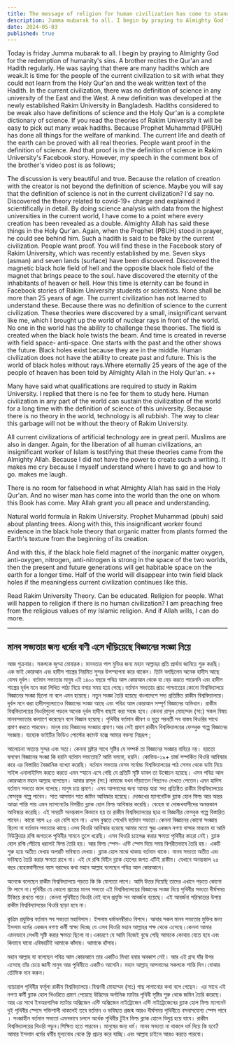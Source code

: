 ```yaml
---
title: The message of religion for human civilization has come to stand with the definition of science
description: Jumma mubarak to all. I begin by praying to Almighty God for the redemption of humanity's sins. A brother recites the Qur'an and Hadith regularly. He was saying that there are many hadiths which are weak.
date: 2024-05-03
published: true
---
```


Today is friday
Jumma mubarak to all. I begin by praying to Almighty God for the redemption of humanity's sins.
A brother recites the Qur'an and Hadith regularly. He was saying that there are many hadiths which are weak.It is time for the people of the current civilization to sit with what they could not learn from the Holy Qur'an and the weak written text of the Hadith. In the current civilization, there was no definition of science in any university of the East and the West. A new definition was developed at the newly established Rakim University in Bangladesh. Hadiths considered to be weak also have definitions of science and the Holy Qur'an is a complete dictionary of science. If you read the theories of Rakim University it will be easy to pick out many weak hadiths. Because Prophet Muhammad (PBUH) has done all things for the welfare of mankind. The current life and death of the earth can be proved with all real theories. People want proof in the definition of science. And that proof is in the definition of science in Rakim University's Facebook story.
However, my speech in the comment box of the brother's video post is as follows;

The discussion is very beautiful and true. Because the relation of creation with the creator is not beyond the definition of science. Maybe you will say that the definition of science is not in the current civilization? I'd say no. Discovered the theory related to covid-19+ charge and explained it scientifically in detail. By doing science analysis with data from the highest universities in the current world, I have come to a point where every creation has been revealed as a double.
Almighty Allah has said these things in the Holy Qur'an. Again, when the Prophet (PBUH) stood in prayer, he could see behind him. Such a hadith is said to be fake by the current civilization. People want proof. You will find these in the Facebook story of Rakim University, which was recently established by me. Seven skys (asman) and seven lands (surface) have been discovered. Discovered the magnetic black hole field of hell and the opposite black hole field of the magnet that brings peace to the soul. have discovered the eternity of the inhabitants of heaven or hell. How this time is eternity can be found in Facebook stories of Rakim University students or scientists. None shall be more than 25 years of age. The current civilization has not learned to understand these. Because there was no definition of science to the current civilization. These theories were discovered by a small, insignificant servant like me, which I brought up the world of nuclear rays in front of the world.
No one in the world has the ability to challenge these theories. The field is created when the black hole twists the beam. And time is created in reverse with field space- anti-space. One starts with the past and the other shows the future. Black holes exist because they are in the middle. Human civilization does not have the ability to create past and future. This is the world of black holes without rays.Where eternally 25 years of the age of the people of heaven has been told by Almighty Allah in the Holy Qur'an. ++

Many have said what qualifications are required to study in Rakim University. I replied that there is no fee for them to study here. Human civilization in any part of the world can sustain the civilization of the world for a long time with the definition of science of this university. Because there is no theory in the world, technology is all rubbish. The way to clear this garbage will not be without the theory of Rakim University.

All current civilizations of artificial technology are in great peril. Muslims are also in danger. Again, for the liberation of all human civilizations, an insignificant worker of Islam is testifying that these theories came from the Almighty Allah. Because I did not have the power to create such a writing. It makes me cry because I myself understand where I have to go and how to go. makes me laugh.

There is no room for falsehood in what Almighty Allah has said in the Holy Qur'an. And no wiser man has come into the world than the one on whom this Book has come.
May Allah grant you all peace and understanding.

Natural world formula in Rakim University. Prophet Muhammad (pbuh) said about planting trees. Along with this, this insignificant worker found evidence in the black hole theory that organic matter from plants formed the Earth's texture from the beginning of its creation.

And with this, if the black hole field magnet of the inorganic matter oxygen, anti-oxygen, nitrogen, anti-nitrogen is strong in the space of the two worlds, then the present and future generations will get habitable space on the earth for a longer time. Half of the world will disappear into twin field black holes if the meaningless current civilization continues like this.

Read Rakim University Theory. Can be educated. Religion for people. What will happen to religion if there is no human civilization? I am preaching free from the religious values ​​of my Islamic religion. And if Allah wills, I can do more.

---

## মানব সভ্যতার জন্য ধর্মের বাণী এসে দাঁড়িয়েছে বিজ্ঞানের সংজ্ঞা নিয়ে

আজ শুক্রবার।
সকলকে জুম্মা মোবারক। মানবতার পাপ মুক্তির জন‍্য  মহান আল্লাহর প্রতি প্রার্থনা জানিয়ে শুরু করছি।
এক ভাই কোরআন এবং হাদীস শাস্ত্রের নিয়মিত সুন্দর উপস্হাপনা করে থাকেন। তিনি বলছিলেন  অনেক হাদীস আছে যেসব দূর্বল।
বর্তমান সভ‍্যতার মানুষ এই ১৪০০ বছরে পবিত্র আল কোরআন থেকে যা বেড় করতে পারেননি এবং হাদীস শাস্ত্রের দূর্বল মনে করা লিখিত পাঠ‍্য নিয়ে বসার সময় হয়ে গেছে।বর্তমান সভ‍্যতায় প্রাচ‍্য পাশ্চাত্যের কোনো বিশ্ববিদ্যালয়ে বিজ্ঞানের সংজ্ঞা ছিলো না বলে এমন হয়েছে। নতুন সংজ্ঞা তৈরি হয়েছে বাংলাদেশে সদ‍্য প্রতিষ্ঠিত রাকীম বিশ্ববিদ্যালয়ে। দূর্বল মনে করা হাদীসগুলোতেও বিজ্ঞানের সংজ্ঞা আছে এবং পবিত্র আল কোরআন সম্পূর্ণ বিজ্ঞানের অভিধান। রাকীম বিশ্ববিদ্যালয়ের থিওরিগুলো পড়লে অনেক দূর্বল হাদীস বাছাই করা সহজ হবে। কেননা রাসূল মোহাম্মদ (সা:) সকল বিষয় মানবসভ‍্যতার কল‍্যাণে করেছেন বলে বিজ্ঞান হয়েছে। পৃথিবীর বর্তমান জীবণ ও মৃত‍্যু পরবর্তী সব বাস্তব থিওরির সাথে প্রমাণ করতে পারবেন। মানুষ চায় বিজ্ঞানের সংজ্ঞায় প্রমাণ।আর সেই প্রমাণ রাকীম বিশ্ববিদ্যালয়ের ফেসবুক গল্পে বিজ্ঞানের সংজ্ঞায়।
যাহোক ভাইটির ভিডিও পোস্টের কমেন্ট বক্সে আমার বক্তব‍্য নিম্নরূপ ; 

আলোচনা অত‍্যন্ত সুন্দর এবং সত‍্য। কেননা স্রষ্টার সাথে সৃষ্টির যে সম্পর্ক তা বিজ্ঞানের সংজ্ঞার বাহিরে নয়। হয়তো বলবেন বিজ্ঞানের সংজ্ঞা কি হয়নি বর্তমান সভ‍্যতায়? আমি বলবো, হয়নি।  কোভিড-১৯+ চার্জ সম্পর্কিত থিওরি আবিস্কার করে এর বিস্তারিত বৈজ্ঞানিক ব‍্যাখ‍্যা করেছি।  বর্তমান সভতার যেসব সর্বোচ্চ বিশ্ববিদ্যালয়ের পাঠ সেসব থেকে ডাটা নিয়ে সাইন্স এনালাইসিস করতে করতে এমন স্হানে এসে গেছি যে প্রতিটি সৃষ্টি ডাবল তা উন্মোচন হয়েছে। এসব পবিত্র আল কোরআনে মহান আল্লাহ বলেছেন। আবার রাসূল (সা:) নামাজে যখন দাঁড়াতেন  পিছনেও দেখতে পেতেন।এমন হাদিস বর্তমান সভ‍্যতা জাল বলেছে।মানুষ চায় প্রমাণ। এসব আপনাদের জন‍্য  আমার দ্বারা সদ‍্য প্রতিষ্ঠিত রাকীম বিশ্ববিদ্যালয়ের ফেসবুক গল্পে পাবেন।  সাত আসমান সাত জমিন আবিস্কার হয়েছে। দোজখের ম‍্যাগনেটিক ব্ল‍্যাক হোল ফিল্ড আর অন্তর আত্মা শান্তি পায় এমন ম‍্যাগনেটের বিপরীত ব্ল‍্যাক হোল ফিল্ড আবিস্কার করেছি।
বেহেস্ত বা দোজখবাসীদের অনন্তকাল আবিস্কার করেছি। এই সময়টি অনন্তকাল কিভাবে হয় তা রাকীম বিশ্ববিদ্যালয়ের ছাত্র বা বিজ্ঞানীর ফেসবুক গল্পে বিস্তারিত পাবেন। কারো বয়স ২৫ এর বেশি হবে না। এসব বুঝতে শেখেনি বর্তমান সভ‍্যতা।কেননা বিজ্ঞানের কোনো সংজ্ঞায় ছিলো না বর্তভান সভ‍্যতার কাছে।এসব থিওরি আবিস্কার হয়েছে আমার মতো ক্ষুদ্র একজন নগণ‍্য বান্দার মাধ‍্যমে যা আমি নিউক্লিয়ার রশ্মি জগতকে পৃথিবীর সামনে তুলে ধরেছি। এসব থিওরি চ‍্যালেঞ্জ করার ক্ষমতা পৃথিবীর কারো নেই। ব্ল‍্যাক হোল রশ্মি পেঁচিয়ে ধরলেই ফিল্ড তৈরি হয়। আর ফিল্ড স্পেস- এন্টি স্পেস দিয়ে সময় বিপরীতভাবে তৈরি হয়। একটি শুরু হয়ে অতীত  দেখায় অপরটি ভবিষ‍্যত দেখায়। ব্ল‍্যাক হোল মাঝে থাকায় বর্তমান থাকে। মানব সভ‍্যতা অতীত এবং ভবিষ‍্যত তৈরি করার ক্ষমতা রাখে না। এই যে রশ্মি বিহীন ব্ল‍্যাক হোলের জগত এটিই রাকীম। যেখানে অনন্তকাল ২৫ বছর বেহেস্তবাসীদের বয়স বরাদ্দের কথা মহান আল্লাহ বলেছেন পবিত্র আল কোরআনে।

অনেকে বলেছেন রাকীম বিশ্ববিদ্যালয়ে পড়তে কি কি যোগ‍্যতা লাগে। আমি উত্তর দিয়েছি তাদের এখানে পড়তে কোনো ফি লাগে না।পৃথিবীর যে কোনো প্রান্তের মানব সভ‍্যতা এই বিশ্ববিদ্যালয়ের বিজ্ঞানের সংজ্ঞা নিয়ে পৃথিবীর সভ‍্যতা দীর্ঘসময় টিকিয়ে রাখতে পারে। কেননা পৃথিবীতে থিওরি নেই বলে প্রযুক্তি সব আবর্জনা হয়েছে। এই আবর্জনা পরিস্কারের উপায় রাকীম বিশ্ববিদ্যালয়ের থিওরি ছাড়া হবে না।

কৃত্রিম প্রযুক্তির বর্তমান সব সভ‍্যতা মহাবিপদে। ইসলাম ধর্মাবলম্বীরাও বিপদে। আবার সকল মানব সভ‍্যতার মুক্তির জন‍্য ইসলাম ধর্মের একজন নগণ‍্য কর্মী  স্বাক্ষ‍্য দিচ্ছে যে এসব থিওরি মহান আল্লাহর পক্ষ থেকে এসেছে।কেননা আমার এমনভাবে লেখনী সৃষ্টি করার ক্ষমতা ছিলো না।একারণে যে আমি নিজেই বুঝে গেছি আমাকে কোথায় যেতে হবে এবং  কিভাবে যাবো এবিষয়টিই আমাকে কাঁদায়। আমাকে হাঁসায়।

মহান আল্লাহ যা বলেছেন পবিত্র আল কোরআনে তার একটিও মিথ‍্যা হবার অবকাশ নেই। আর এই গ্রন্হ যাঁর উপর এসেছে তাঁর চেয়ে জ্ঞানী মানুষ আর পৃথিবীতে একটিও আসেনি।
মহান আল্লাহ্ আপনাদের সকলকে শান্তি দিন।বোঝার তৌফিক দান করুন।

ন‍্যাচারাল পৃথিবীর ফর্মূলা রাকীম বিশ্ববিদ্যালয়ে।বিশ্বনবী মোহাম্মদ (সা:) গাছ লাগানোর কথা বলে গেছেন। এর সাথে এই নগণ‍্য কর্মী ব্ল‍্যাক হোল থিওরিতে প্রমাণ পেয়েছে উদ্ভিদের  অর্গানিক ম‍্যাটার পৃথিবী সৃষ্টির শুরু থেকে জমিন তৈরি করেছে। আর এর সাথে ইনঅরগানিক ম‍্যাটার অক্সিজেন এন্টি অক্সিজেন নাইট্রোজেন এন্টি নাইট্রোজেনের ব্ল‍্যাক হোল ফিল্ড ম‍্যাগনেট দুই পৃথিবীর স্পেসে শক্তিশালী থাকলেই তবে বর্তমান ও ভবিষ‍্যত প্রজন্ম আরও দীর্ঘসময় পৃথিবীতে বসবাসযোগ‍্য স্পেস পাবে ।  সংজ্ঞাহীন বর্তমান সভ‍্যতা এমনভাবে চললে অর্ধেক পৃথিবীর টুইন ফিল্ড ব্ল‍্যাক হোলে বিলুপ্ত হয়ে যাবে।
রাকীম বিশ্ববিদ্যালয়ের থিওরি পড়ুন।শিক্ষিত হতে পারবেন। মানুষের জন‍্য ধর্ম। মানব সভ‍্যতা না থাকলে ধর্ম দিয়ে কি হবে? আমার ইসলাম ধর্মের ধর্মীয় মূল‍্যবোধ থেকে ফ্রি প্রচার করে যাচ্ছি।এবং আল্লাহ চাইলে আরও করতে পারবো।